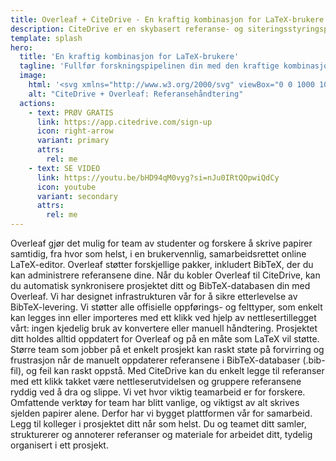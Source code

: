 ```yaml
---
title: Overleaf + CiteDrive - En kraftig kombinasjon for LaTeX-brukere
description: CiteDrive er en skybasert referanse- og siteringsstyringsplattform for Overleaf.
template: splash
hero:
  title: 'En kraftig kombinasjon for LaTeX-brukere'
  tagline: 'Fullfør forskningspipelinen din med den kraftige kombinasjonen av Overleaf og CiteDrive. Koble prosjektet ditt på tvers av begge appene, og ditt Overleaf-dokument vil automatisk motta oppdateringer fra BibTeX-filen din med bare noen få klikk.'
  image:
    html: '<svg xmlns="http://www.w3.org/2000/svg" viewBox="0 0 1000 1000" style="width: 450px;"><path d="M773.9 435.92v-31.23a47 47 0 0 0-93.93 0v31.23h-93.9V342h-31.23a47 47 0 0 1-45.42-35.94 46.2 46.2 0 0 1-1.31-11 47 47 0 0 1 46.73-47h31.23v-93.9H30.53a8 8 0 0 0-8 8v829.3a8 8 0 0 0 8 8h829.3a8 8 0 0 0 8-8V435.92Z"></path><path d="M303.31 435.08v.84h-.89c.29-.28.58-.57.89-.84ZM585.06 434.33h.02v.02h-.02z" style="fill: rgb(19, 138, 7);"></path><path d="M999.68 30.09v273.78h-93.91v-31.23a47 47 0 0 0-93.93 0v31.23h-93.92V210h-31.23a47 47 0 0 1 0-93.93h31.23V22.11H991.7a8 8 0 0 1 7.98 7.98Z"></path><path d="M360 273.07a47 47 0 0 1-46.73 47h-31.19v93.91h-93.92v-31.27a47 47 0 0 0-93.93 0v31.23H.32V140.17a8 8 0 0 1 8-8h273.76v93.93h31.23a46.37 46.37 0 0 1 19.86 4.52A46.92 46.92 0 0 1 360 273.07Z" style="fill: rgb(19, 138, 7);"></path><path d="M333.17 230.62c-37.84 30.16-62 72.21-62.16 129.59a443.07 443.07 0 0 0-68.41 53.73h78.58q.44-.44.9-.84V320h31.23a47 47 0 0 0 19.86-89.41Z" style="fill: rgb(255, 255, 255);"></path><path d="M563.84 132.18v93.92h-31.23a47 47 0 0 0 0 93.93h31.23V414h-93.92v-31.27a47 47 0 0 0-93.93 0V414h-93.91v-94h31.23a47 47 0 0 0 19.86-89.41 46.37 46.37 0 0 0-19.86-4.52h-31.23v-93.89Z" style="fill: rgb(19, 138, 7);"></path><path d="M333.17 230.62A47 47 0 0 1 313.31 320h-31.23v93.1c57.6-54.32 130.7-97 205.1-129a47 47 0 0 1 45.43-58h31.23v-62.5c-84.1 2.85-173.16 21.19-230.67 67.02ZM532.61 320a46.72 46.72 0 0 1-31.87-12.7c-19.08 10.8-38.2 22.09-56.56 33.73a47 47 0 0 1 25.74 41.67V395c37.08 5 67.65.47 93.92-10.33V320ZM359 399.7c-6.61 4.18-13.41 9-20.32 14.26H376v-14.52a126.32 126.32 0 0 0-17 .26Z" style="fill: rgb(255, 255, 255);"></path><path d="M977.82 8.54v273.78h-93.91v-31.23a47 47 0 0 0-93.94 0v31.23h-93.91V188.4h-31.23a47 47 0 0 1-45.42-35.94 46.13 46.13 0 0 1-1.31-11 47 47 0 0 1 46.73-47h31.23V.56h273.78a8 8 0 0 1 7.98 7.98Z" style="fill: rgb(250, 193, 136);"></path><path d="M696.06 32v62.47h-31.23a47 47 0 0 0-46.73 47 46.13 46.13 0 0 0 1.31 11 1023.43 1023.43 0 0 1 155.67-52.32c-36 19.16-88.92 45.42-142.12 75.57a46.68 46.68 0 0 0 31.87 12.69h31.23v64.65c86.73-35.7 126.34-140 197-196.88C854 40.89 777.35 29.2 696.06 32Z" style="fill: rgb(255, 255, 255);"></path><path d="M563.83 413.94v93.9H532.6a47 47 0 0 0 0 93.93h31.23v93.93h-93.92v31.23a47 47 0 0 1-93.93 0V695.7h-93.91v-93.93h31.23a47 47 0 0 0 0-93.93h-31.23v-93.9H376v-31.23A47 47 0 0 1 423 336a47 47 0 0 1 47 46.73v31.23Z" style="fill: rgb(19, 138, 7);"></path><path d="M444.19 341.06C426.9 352 410.28 363.28 395 374.71c27.68 10.73 52.51 17.25 74.94 20.3v-12.3a46.92 46.92 0 0 0-25.75-41.65Zm11.75 76.63c-16.78-6.29-49.72-16.79-80-18.25a126.08 126.08 0 0 0-17 .26c-6.61 4.18-13.41 9-20.31 14.24a410.07 410.07 0 0 0-56.6 53.49v40.41h8.67c31.22-13.16 65.3-17.37 97.3-12.18a179.94 179.94 0 0 1 98.64 50.88 47 47 0 0 1 46-38.7h31.23v-15.28a272.34 272.34 0 0 0-107.93-74.87Zm76.66 184.08a47 47 0 0 1-8.93-.89 179.42 179.42 0 0 1 15.23 72.71 183.33 183.33 0 0 1-1.34 22.11h26.27v-93.93Z" style="fill: rgb(255, 255, 255);"></path><path d="M360 554.83a47 47 0 0 1-46.73 47h-31.19v93.87h-93.92v31.23a47 47 0 0 1-93.93 0V695.7H.32V413.94h93.91v-31.23a47 47 0 0 1 93.93 0v31.23h93.92v93.92h31.23A47 47 0 0 1 360 554.83Z" style="fill: rgb(19, 138, 7);"></path><path d="M282.08 507.86v-40.43c-24.4 27.72-46.16 59.44-60 91.2a180.43 180.43 0 0 1 68.68-50.77Zm-112 102.76c12.61-77.5 54.23-142.79 111.12-196.68h-78.6C129.92 483.7 85.08 575.83 85.08 673.09q0 11.43.93 22.61h8.22v31.23a47 47 0 0 0 92.7 10.48c-19.88-41.64-23.85-84.59-16.87-126.79Z" style="fill: rgb(255, 255, 255);"></path><path d="M845.59 413.94V695.7h-93.92v31.23a47 47 0 0 1-93.93 0V695.7h-93.91v-93.91H532.6a47 47 0 0 1 0-93.93h31.23v-93.92h93.91v-31.23a47 47 0 0 1 93.93 0v31.23Z" style="fill: rgb(19, 138, 7);"></path><path d="M563.83 492.56v15.3H532.6a47 47 0 0 0-46 38.68 179.21 179.21 0 0 1 37.07 54.35 47 47 0 0 0 8.93.9h31.23v93.91h67.11c.6-7.45.92-15 .92-22.61a272.69 272.69 0 0 0-68.03-180.53Z" style="fill: rgb(255, 255, 255);"></path><path d="M360 836.59a46.93 46.93 0 0 1-46.73 47h-31.19v93.91H8.3a8 8 0 0 1-8-8V695.7h93.93v31.23a47 47 0 0 0 92.7 10.46 45.78 45.78 0 0 0 1.23-10.46V695.7h93.92v93.92h31.23A47 47 0 0 1 360 836.59Z" style="fill: rgb(19, 138, 7);"></path><path d="M222 790.54a240.11 240.11 0 0 1-35.11-53.15 47 47 0 0 1-92.7-10.46V695.7H86c9.38 114.4 89.24 208.89 196.06 239.93v-52.08h31.23a47 47 0 0 0 43.59-30A179.72 179.72 0 0 1 222 790.54Z" style="fill: rgb(255, 255, 255);"></path><path d="M485.86 836.56a47 47 0 0 0 46.74 47h31.23v93.93H282.07v-93.96h31.23a47 47 0 0 0 0-93.93h-31.23v-93.9H376v31.23a47 47 0 0 0 93.93 0V695.7h93.92v93.9H532.6a47 47 0 0 0-46.74 46.96Z" style="fill: rgb(19, 138, 7);"></path><path d="M532.6 789.6h31.23v-93.9h-26.27A179.82 179.82 0 0 1 359 853.5h-2.09a47 47 0 0 1-43.59 30h-31.25v52.08a273.61 273.61 0 0 0 250.86-52.08h-.33a47 47 0 0 1 0-93.93Z" style="fill: rgb(255, 255, 255);"></path><path d="M845.59 695.7v273.78a8 8 0 0 1-8 8H563.83v-93.93H532.6a47 47 0 0 1 0-93.93h31.23V695.7h93.91v31.23a47 47 0 0 0 93.93 0V695.7Z" style="fill: rgb(19, 138, 7);"></path><path d="M563.83 789.62H532.6a47 47 0 0 0 0 93.93h.33a272.92 272.92 0 0 0 98-187.85h-67.1Z" style="fill: rgb(255, 255, 255);"></path></svg>'
    alt: "CiteDrive + Overleaf: Referansehåndtering"
  actions:
    - text: PRØV GRATIS
      link: https://app.citedrive.com/sign-up
      icon: right-arrow
      variant: primary
      attrs:
        rel: me
    - text: SE VIDEO
      link: https://youtu.be/bHD94qM0vyg?si=nJu0IRtQOpwiQdCy
      icon: youtube
      variant: secondary
      attrs:
        rel: me
---
```



<Card title="Perfekt for Overleaf!" >
  Overleaf gjør det mulig for team av studenter og forskere å skrive papirer samtidig, fra hvor som helst, i en brukervennlig, samarbeidsrettet online LaTeX-editor. Overleaf støtter forskjellige pakker, inkludert BibTeX, der du kan administrere referansene dine. Når du kobler Overleaf til CiteDrive, kan du automatisk synkronisere prosjektet ditt og BibTeX-databasen din med Overleaf.
</Card>

<CardGrid stagger>
  <Card title="Naturlig BibTeX-støtte" icon="approve-check">
    Vi har designet infrastrukturen vår for å sikre etterlevelse av BibTeX-levering. Vi støtter alle offisielle oppførings- og felttyper, som enkelt kan legges inn eller importeres med ett klikk ved hjelp av nettlesertillegget vårt: ingen kjedelig bruk av konvertere eller manuell håndtering. Prosjektet ditt holdes alltid oppdatert for Overleaf og på en måte som LaTeX vil støtte.
  </Card>
  <Card title="Samle og organisere" icon="approve-check">
    Større team som jobber på et enkelt prosjekt kan raskt støte på forvirring og frustrasjon når de manuelt oppdaterer referansene i BibTeX-databaser (.bib-fil), og feil kan raskt oppstå. Med CiteDrive kan du enkelt legge til referanser med ett klikk takket være nettleserutvidelsen og gruppere referansene ryddig ved å dra og slippe.
  </Card>
  <Card title="Fullt samarbeid" icon="approve-check">
    Vi vet hvor viktig teamarbeid er for forskere. Omfattende verktøy for team har blitt vanlige, og viktigst av alt skrives sjelden papirer alene. Derfor har vi bygget plattformen vår for samarbeid. Legg til kolleger i prosjektet ditt når som helst. Du og teamet ditt samler, strukturerer og annoterer referanser og materiale for arbeidet ditt, tydelig organisert i ett prosjekt.
  </Card>

</CardGrid>
